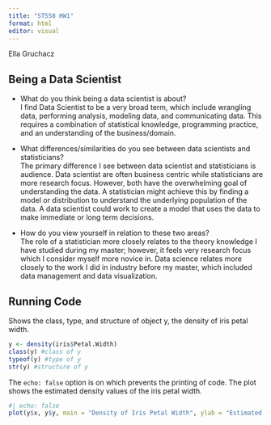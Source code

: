 ```yaml
---
title: "ST558 HW1"
format: html
editor: visual
---
```


Ella Gruchacz

## Being a Data Scientist

-   What do you think being a data scientist is about?\
    I find Data Scientist to be a very broad term, which include wrangling data, performing analysis, modeling data, and communicating data. This requires a combination of statistical knowledge, programming practice, and an understanding of the business/domain.

-   What differences/similarities do you see between data scientists and statisticians?\
    The primary difference I see between data scientist and statisticians is audience. Data scientist are often business centric while statisticians are more research focus. However, both have the overwhelming goal of understanding the data. A statistician might achieve this by finding a model or distribution to understand the underlying population of the data. A data scientist could work to create a model that uses the data to make immediate or long term decisions.

-   How do you view yourself in relation to these two areas?\
    The role of a statistician more closely relates to the theory knowledge I have studied during my master; however, it feels very research focus which I consider myself more novice in. Data science relates more closely to the work I did in industry before my master, which included data management and data visualization.

## Running Code

Shows the class, type, and structure of object y, the density of iris petal width.

```r
y <- density(iris$Petal.Width)
class(y) #class of y
typeof(y) #type of y
str(y) #structure of y

```

The `echo: false` option is on which prevents the printing of code. The plot shows the estimated density values of the iris petal width.

```r
#| echo: false
plot(y$x, y$y, main = "Density of Iris Petal Width", ylab = "Estimated Desnity Values", xlab = "Coordinates")
```
